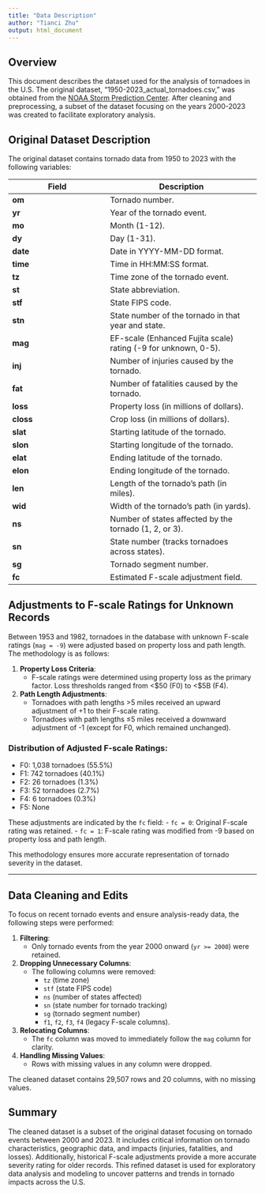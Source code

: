```yaml
---
title: "Data Description"
author: "Tianci Zhu"
output: html_document
---
```


## Overview

This document describes the dataset used for the analysis of tornadoes in the U.S. The original dataset, "1950-2023_actual_tornadoes.csv," was obtained from the [NOAA Storm Prediction Center](https://www.spc.noaa.gov/wcm/). After cleaning and preprocessing, a subset of the dataset focusing on the years 2000-2023 was created to facilitate exploratory analysis.

## Original Dataset Description

The original dataset contains tornado data from 1950 to 2023 with the following variables:

| **Field** | **Description** |
|-----------|-----------------|
| **om**    | Tornado number. |
| **yr**    | Year of the tornado event. |
| **mo**    | Month (1-12). |
| **dy**    | Day (1-31). |
| **date**  | Date in YYYY-MM-DD format. |
| **time**  | Time in HH:MM:SS format. |
| **tz**    | Time zone of the tornado event. |
| **st**    | State abbreviation. |
| **stf**   | State FIPS code. |
| **stn**   | State number of the tornado in that year and state. |
| **mag**   | EF-scale (Enhanced Fujita scale) rating (-9 for unknown, 0-5). |
| **inj**   | Number of injuries caused by the tornado. |
| **fat**   | Number of fatalities caused by the tornado. |
| **loss**  | Property loss (in millions of dollars). |
| **closs** | Crop loss (in millions of dollars). |
| **slat**  | Starting latitude of the tornado. |
| **slon**  | Starting longitude of the tornado. |
| **elat**  | Ending latitude of the tornado. |
| **elon**  | Ending longitude of the tornado. |
| **len**   | Length of the tornado's path (in miles). |
| **wid**   | Width of the tornado's path (in yards). |
| **ns**    | Number of states affected by the tornado (1, 2, or 3). |
| **sn**    | State number (tracks tornadoes across states). |
| **sg**    | Tornado segment number. |
| **fc**    | Estimated F-scale adjustment field. |

## Adjustments to F-scale Ratings for Unknown Records

Between 1953 and 1982, tornadoes in the database with unknown F-scale ratings (`mag = -9`) were adjusted based on property loss and path length. The methodology is as follows:

1. **Property Loss Criteria**:
   - F-scale ratings were determined using property loss as the primary factor. Loss thresholds ranged from <$50 (F0) to <$5B (F4).
2. **Path Length Adjustments**:
   - Tornadoes with path lengths >5 miles received an upward adjustment of +1 to their F-scale rating.
   - Tornadoes with path lengths ≤5 miles received a downward adjustment of -1 (except for F0, which remained unchanged).

### Distribution of Adjusted F-scale Ratings:
- F0: 1,038 tornadoes (55.5%)
- F1: 742 tornadoes (40.1%)
- F2: 26 tornadoes (1.3%)
- F3: 52 tornadoes (2.7%)
- F4: 6 tornadoes (0.3%)
- F5: None

These adjustments are indicated by the `fc` field:
- `fc = 0`: Original F-scale rating was retained.
- `fc = 1`: F-scale rating was modified from -9 based on property loss and path length.

This methodology ensures more accurate representation of tornado severity in the dataset.

---

## Data Cleaning and Edits

To focus on recent tornado events and ensure analysis-ready data, the following steps were performed:

1. **Filtering**:
   - Only tornado events from the year 2000 onward (`yr >= 2000`) were retained.
2. **Dropping Unnecessary Columns**:
   - The following columns were removed:
     - `tz` (time zone)
     - `stf` (state FIPS code)
     - `ns` (number of states affected)
     - `sn` (state number for tornado tracking)
     - `sg` (tornado segment number)
     - `f1`, `f2`, `f3`, `f4` (legacy F-scale columns).
3. **Relocating Columns**:
   - The `fc` column was moved to immediately follow the `mag` column for clarity.
4. **Handling Missing Values**:
   - Rows with missing values in any column were dropped.

The cleaned dataset contains 29,507 rows and 20 columns, with no missing values.


## Summary

The cleaned dataset is a subset of the original dataset focusing on tornado events between 2000 and 2023. It includes critical information on tornado characteristics, geographic data, and impacts (injuries, fatalities, and losses). Additionally, historical F-scale adjustments provide a more accurate severity rating for older records. This refined dataset is used for exploratory data analysis and modeling to uncover patterns and trends in tornado impacts across the U.S.
